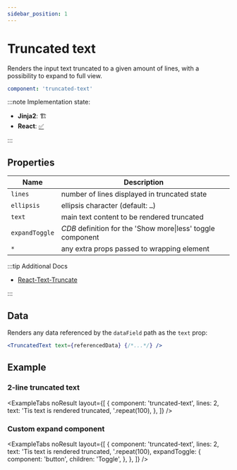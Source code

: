 ```yaml
---
sidebar_position: 1
---
```



# Truncated text

Renders the input text truncated to a given amount of lines, with a possibility to expand to full view.

```yaml
component: 'truncated-text'
```

:::note Implementation state:

- **Jinja2**: 🏗
- **React**: [✅](https://github.com/oarepo/react-generative-ui/blob/master/src/components/basic/TruncatedText.tsx)

:::

## Properties

| Name           | Description                                                 |
| -------------- | ----------------------------------------------------------- |
| `lines`        | number of lines displayed in truncated state                |
| `ellipsis`     | ellipsis character (default: `…`)                           |
| `text`         | main text content to be rendered truncated                  |
| `expandToggle` | _CDB_ definition for the 'Show more\|less' toggle component |
| `*`            | any extra props passed to wrapping element                  |

:::tip Additional Docs

- [React-Text-Truncate](https://www.npmjs.com/package/react-text-truncate)

:::

## Data

Renders any data referenced by the `dataField` path as the `text` prop:

```jsx
<TruncatedText text={referencedData} {/*...*/} />
```

## Example

### 2-line truncated text

<ExampleTabs
  noResult
  layout={[
    {
      component: 'truncated-text',
      lines: 2,
      text: 'Tis text is rendered truncated, '.repeat(100),
    },
  ]}
/>

### Custom expand component

<ExampleTabs
  noResult
  layout={[
    {
      component: 'truncated-text',
      lines: 2,
      text: 'Tis text is rendered truncated, '.repeat(100),
      expandToggle: {
        component: 'button',
        children: 'Toggle',
      },
    },
  ]}
/>
